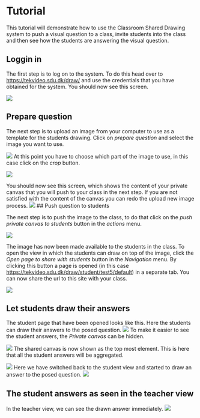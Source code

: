 # Tutorial {#tutorial}

This tutorial will demonstrate how to use the Classroom Shared Drawing
system to push a visual question to a class, invite students into the class 
and then see how the students are answering the visual question.

## Loggin in

The first step is to log on to the system. 
To do this head over to <https://tekvideo.sdu.dk/draw/> and use the credentials
that you have obtained for the system.
You should now see this screen.

![](pic/tutorial/005_logged_in.png)

## Prepare question

The next step is to upload an image from your computer to use as a template for 
the students drawing. Click on *prepare question* and select the image you want 
to use.

![](pic/tutorial/010_prepare_question.png)
At this point you have to choose which part of the image to use, 
in this case click on the *crop* button.

![](pic/tutorial/015_crop_image.png)

You should now see this screen, which shows the content of your private canvas 
that you will push to your class in the next step. 
If you are not satisfied with the content of the canvas you can redo the 
upload new image process.
![](pic/tutorial/020_ready_to_push.png)
## Push question to students

The next step is to push the image to the class, to do that click on the 
*push private canvas to students* button in the *actions* menu.

![](pic/tutorial/025_pushing.png)

The image has now been made available to the students in the class. 
To open the view in which the students can draw on top of the image, 
click the *Open page to share with students* button in the *Navigation* menu.
By clicking this button a page is opened (in this case 
<https://tekvideo.sdu.dk/draw/student/test5/default>) in a separate tab.
You can now share the url to this site with your class.

![](pic/tutorial/030_open_student_page.png)

## Let students draw their answers

The student page that have been opened looks like this. 
Here the students can draw their answers to the posed question.
![](pic/tutorial/035_student_page.png)
To make it easier to see the student answers, the *Private canvas* can be hidden.

![](pic/tutorial/040_hide_private_canvas.png)
The shared canvas is now shown as the top most element. 
This is here that all the student answers will be aggregated.

![](pic/tutorial/045_private_canvas_is_now_hidden.png)
Here we have switched back to the student view and started to draw an
answer to the posed question.
![](pic/tutorial/050_student_draws_an_answer.png)

## The student answers as seen in the teacher view

In the teacher view, we can see the drawn answer immediately.
![](pic/tutorial/055_teacher_sees_student_answer.png)


